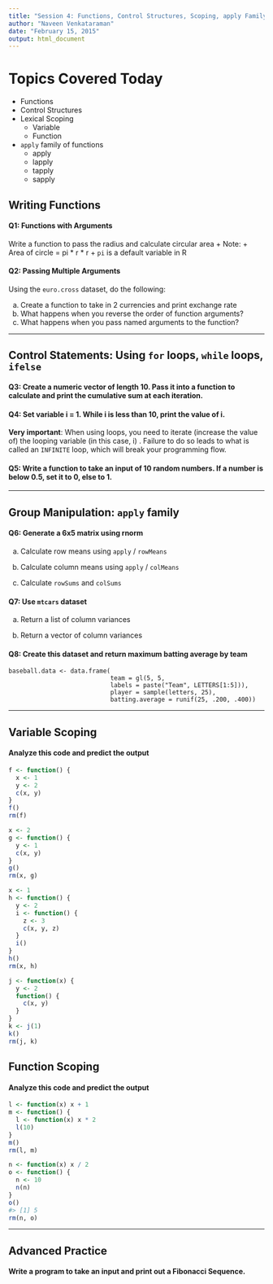 ```yaml
---
title: "Session 4: Functions, Control Structures, Scoping, apply Family"
author: "Naveen Venkataraman"
date: "February 15, 2015"
output: html_document
---
```


# Topics Covered Today

+ Functions
+ Control Structures
+ Lexical Scoping
    + Variable
    + Function
+ ```apply``` family of functions
    + apply
    + lapply
    + tapply
    + sapply

## Writing Functions

#### Q1: Functions with Arguments

Write a function to pass the radius and calculate circular area
+ Note:
    + Area of circle = pi * r * r
    + ```pi``` is a default variable in R


#### Q2: Passing Multiple Arguments

Using the ```euro.cross``` dataset, do the following:


a. Create a function to take in 2 currencies and print exchange rate
b. What happens when you reverse the order of function arguments?
c. What happens when you pass named arguments to the function?

---

## Control Statements: Using ```for``` loops, ```while``` loops, ```ifelse```

#### Q3: Create a numeric vector of length 10. Pass it into a function to calculate and print the cumulative sum at each iteration.


#### Q4: Set variable i = 1. While i is less than 10, print the value of i.

__Very important__: When using loops, you need to iterate (increase the value of) the looping variable (in this case, i) . Failure to do so leads to what is called an ```INFINITE``` loop, which will break your programming flow.

#### Q5: Write a function to take an input of 10 random numbers. If a number is below 0.5, set it to 0, else to 1.

---

## Group Manipulation: ```apply``` family

#### Q6: Generate a 6x5 matrix using rnorm


a. Calculate row means using ```apply``` / ```rowMeans```

b. Calculate column means using ```apply``` / ```colMeans```

c. Calculate ```rowSums``` and ```colSums```

#### Q7: Use ```mtcars``` dataset


a. Return a list of column variances

b. Return a vector of column variances

#### Q8: Create this dataset and return maximum batting average by team

```{rresults='hide'}
baseball.data <- data.frame(
                            team = gl(5, 5,
                            labels = paste("Team", LETTERS[1:5])),
                            player = sample(letters, 25),
                            batting.average = runif(25, .200, .400))
```

---

## Variable Scoping

#### Analyze this code and predict the output

```r
f <- function() {
  x <- 1
  y <- 2
  c(x, y)
}
f()
rm(f)
```

```r
x <- 2
g <- function() {
  y <- 1
  c(x, y)
}
g()
rm(x, g)
```

```r
x <- 1
h <- function() {
  y <- 2
  i <- function() {
    z <- 3
    c(x, y, z)
  }
  i()
}
h()
rm(x, h)
```

```r
j <- function(x) {
  y <- 2
  function() {
    c(x, y)
  }
}
k <- j(1)
k()
rm(j, k)
```

## Function Scoping

#### Analyze this code and predict the output

```r
l <- function(x) x + 1
m <- function() {
  l <- function(x) x * 2
  l(10)
}
m()
rm(l, m)
```

```r
n <- function(x) x / 2
o <- function() {
  n <- 10
  n(n)
}
o()
#> [1] 5
rm(n, o)
```

---

## Advanced Practice

#### Write a program to take an input and print out a Fibonacci Sequence.
